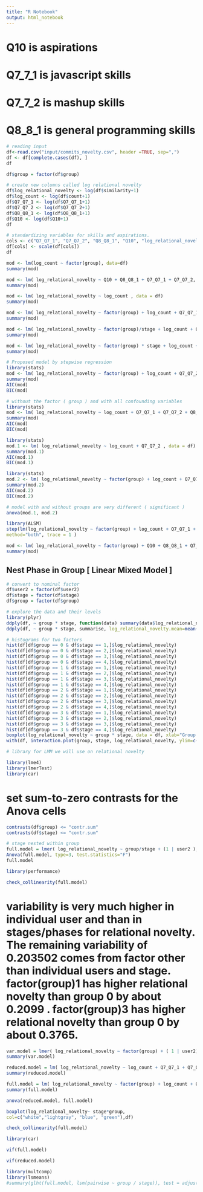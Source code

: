 ```yaml
---
title: "R Notebook"
output: html_notebook
---
```


# Q10 is aspirations 
# Q7_7_1 is javascript skills 
# Q7_7_2 is mashup skills 
# Q8_8_1 is general programming skills 

```r
# reading input 
df<-read.csv("input/commits_novelty.csv", header =TRUE, sep=",")
df <- df[complete.cases(df), ]  
df
```

```r
df$group = factor(df$group)
```


```r
# create new columns called log relational novelty
df$log_relational_novelty <- log(df$similarity+1) 
df$log_count <- log(df$count+1) 
df$Q7_Q7_1 <- log(df$Q7_Q7_1+1)
df$Q7_Q7_2 <- log(df$Q7_Q7_2+1)
df$Q8_Q8_1 <- log(df$Q8_Q8_1+1)
df$Q10 <- log(df$Q10+1)
df
```


```r
# standardizing variables for skills and aspirations. 
cols <- c("Q7_Q7_1", "Q7_Q7_2", "Q8_Q8_1", "Q10", "log_relational_novelty", "log_count")
df[cols] <- scale(df[cols])
df
```


```r
mod <- lm(log_count ~ factor(group), data=df)
summary(mod)
```


```r
mod <- lm( log_relational_novelty ~ Q10 + Q8_Q8_1 + Q7_Q7_1 + Q7_Q7_2, data = df)
summary(mod)
```

```r
mod <- lm( log_relational_novelty ~ log_count , data = df)
summary(mod)
```

```r
mod <- lm( log_relational_novelty ~ factor(group) + log_count + Q7_Q7_1 + Q7_Q7_2 + Q8_Q8_1 + Q10 , data = df)
summary(mod)
```
```r
mod <- lm( log_relational_novelty ~ factor(group)/stage + log_count + Q7_Q7_1 + Q7_Q7_2 + Q8_Q8_1 + Q10 , data = df)
summary(mod)
```

```r
mod <- lm( log_relational_novelty ~ factor(group) * stage + log_count + Q7_Q7_1 + Q7_Q7_2 + Q8_Q8_1 + Q10 , data = df)
summary(mod)
```



```r
# Proposed model by stepwise regression
library(stats)
mod <- lm( log_relational_novelty ~ factor(group) + log_count + Q7_Q7_2 , data = df)
summary(mod)
AIC(mod)
BIC(mod)
```

```r
# without the factor ( group ) and with all confounding variables 
library(stats)
mod <- lm( log_relational_novelty ~ log_count + Q7_Q7_1 + Q7_Q7_2 + Q8_Q8_1 + Q10 , data = df)
summary(mod)
AIC(mod)
BIC(mod)
```

```r
library(stats)
mod.1 <- lm( log_relational_novelty ~ log_count + Q7_Q7_2 , data = df)
summary(mod.1)
AIC(mod.1)
BIC(mod.1)
```

```r
library(stats)
mod.2 <- lm( log_relational_novelty ~ factor(group) + log_count + Q7_Q7_2 , data = df)
summary(mod.2)
AIC(mod.2)
BIC(mod.2)
```

```r
# model with and without groups are very different ( significant )
anova(mod.1, mod.2)
```


```r
library(ALSM)
step(lm(log_relational_novelty ~ factor(group) + log_count + Q7_Q7_1 + Q7_Q7_2 + Q8_Q8_1 + Q10, data=df),
method="both", trace = 1 )
```




```r
mod <- lm( log_relational_novelty ~ factor(group) + Q10 + Q8_Q8_1 + Q7_Q7_1 + Q7_Q7_2 , data = df)
summary(mod)
```

## Nest Phase in Group [ Linear Mixed Model ]

```r
# convert to nominal factor
df$user2 = factor(df$user2)
df$stage = factor(df$stage)
df$group = factor(df$group)
```

```r
# explore the data and their levels 
library(plyr)
ddply(df, ~ group * stage, function(data) summary(data$log_relational_novelty) )
ddply(df, ~ group * stage, summarise, log_relational_novelty.mean=mean(log_relational_novelty), log_relational_novelty.sd = sd(log_relational_novelty))
```
```r
# histograms for two factors
hist(df[df$group == 0 & df$stage == 1,]$log_relational_novelty)
hist(df[df$group == 0 & df$stage == 2,]$log_relational_novelty)
hist(df[df$group == 0 & df$stage == 3,]$log_relational_novelty)
hist(df[df$group == 0 & df$stage == 4,]$log_relational_novelty)
hist(df[df$group == 1 & df$stage == 1,]$log_relational_novelty)
hist(df[df$group == 1 & df$stage == 2,]$log_relational_novelty)
hist(df[df$group == 1 & df$stage == 3,]$log_relational_novelty)
hist(df[df$group == 1 & df$stage == 4,]$log_relational_novelty)
hist(df[df$group == 2 & df$stage == 1,]$log_relational_novelty)
hist(df[df$group == 2 & df$stage == 2,]$log_relational_novelty)
hist(df[df$group == 2 & df$stage == 3,]$log_relational_novelty)
hist(df[df$group == 2 & df$stage == 4,]$log_relational_novelty)
hist(df[df$group == 3 & df$stage == 1,]$log_relational_novelty)
hist(df[df$group == 3 & df$stage == 2,]$log_relational_novelty)
hist(df[df$group == 3 & df$stage == 3,]$log_relational_novelty)
hist(df[df$group == 3 & df$stage == 4,]$log_relational_novelty)
boxplot(log_relational_novelty ~ group * stage, data = df, xlab="Group.Stage", ylab="log_relational_novelty")
with(df, interaction.plot(group, stage, log_relational_novelty, ylim=c(0, max(log_relational_novelty)))) # interaction plot
```
```r
# library for LMM we will use on relational novelty 

library(lme4)
library(lmerTest)
library(car)
```

# set sum-to-zero contrasts for the Anova cells 

```r
contrasts(df$group) <= "contr.sum"
contrasts(df$stage) <= "contr.sum"
```


```r
# stage nested within group 
full.model = lmer( log_relational_novelty ~ group/stage + (1 | user2 ), data = df, REML = FALSE)
Anova(full.model, type=3, test.statistics="F")
full.model
```
```r
library(performance)

check_collinearity(full.model)


```
# variability is very much higher in individual user and than in stages/phases for relational novelty. The remaining variability of  0.203502 comes from factor other than individual users and stage. factor(group)1  has higher relational novelty than group 0 by about  0.2099 . factor(group)3 has higher relational novelty than group 0 by about 0.3765. 

```r
var.model = lmer( log_relational_novelty ~ factor(group) + ( 1 | user2) + ( 1 | stage), data = df)
summary(var.model)
```


```r
reduced.model = lm( log_relational_novelty ~ log_count + Q7_Q7_1 + Q7_Q7_2 + Q8_Q8_1 + Q10, data = df)
summary(reduced.model)
```


```r
full.model = lm( log_relational_novelty ~ factor(group) + log_count + Q7_Q7_1 + Q7_Q7_2 + Q8_Q8_1 + Q10, data = df)
summary(full.model)
```



```r
anova(reduced.model, full.model)
```


```r
boxplot(log_relational_novelty~ stage*group,
col=c("white","lightgray", "blue", "green"),df)
```

```r
check_collinearity(full.model)
```

```r
library(car)

vif(full.model)
```
```r
vif(reduced.model)
```

```r
library(multcomp)
library(lsmeans)
#summary(glht(full.model, lsm(pairwise ~ group / stage)), test = adjusted(type='holm'))
```


